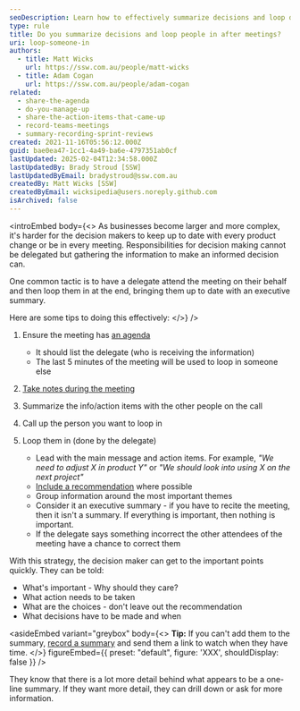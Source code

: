 ```yaml
---
seoDescription: Learn how to effectively summarize decisions and loop decision-makers into meetings with an executive summary for quick action.
type: rule
title: Do you summarize decisions and loop people in after meetings?
uri: loop-someone-in
authors:
  - title: Matt Wicks
    url: https://ssw.com.au/people/matt-wicks
  - title: Adam Cogan
    url: https://ssw.com.au/people/adam-cogan
related:
  - share-the-agenda
  - do-you-manage-up
  - share-the-action-items-that-came-up
  - record-teams-meetings
  - summary-recording-sprint-reviews
created: 2021-11-16T05:56:12.000Z
guid: bae0ea47-1cc1-4a49-ba6e-4797351ab0cf
lastUpdated: 2025-02-04T12:34:58.000Z
lastUpdatedBy: Brady Stroud [SSW]
lastUpdatedByEmail: bradystroud@ssw.com.au
createdBy: Matt Wicks [SSW]
createdByEmail: wicksipedia@users.noreply.github.com
isArchived: false
---
```

<introEmbed
  body={<>
As businesses become larger and more complex, it's harder for the decision makers to keep up to date with every product change or be in every meeting. Responsibilities for decision making cannot be delegated but gathering the information to make an informed decision can.

One common tactic is to have a delegate attend the meeting on their behalf and then loop them in at the end, bringing them up to date with an executive summary.

Here are some tips to doing this effectively:
  </>}
/>
1. Ensure the meeting has [an agenda](/share-the-agenda)
   * It should list the delegate (who is receiving the information)
   * The last 5 minutes of the meeting will be used to loop in someone else

2. [Take notes during the meeting](/share-the-action-items-that-came-up)

3. Summarize the info/action items with the other people on the call

4. Call up the person you want to loop in

5. Loop them in (done by the delegate)
   * Lead with the main message and action items. For example, _"We need to adjust X in product Y"_ or _"We should look into using X on the next project"_
   * [Include a recommendation](/do-you-manage-up) where possible
   * Group information around the most important themes
   * Consider it an executive summary - if you have to recite the meeting, then it isn't a summary. If everything is important, then nothing is important.
   * If the delegate says something incorrect the other attendees of the meeting have a chance to correct them

With this strategy, the decision maker can get to the important points quickly. They can be told:

* What's important - Why should they care?
* What action needs to be taken
* What are the choices - don't leave out the recommendation
* What decisions have to be made and when

<asideEmbed
  variant="greybox"
  body={<>
    **Tip:** If you can't add them to the summary, [record a summary](/record-teams-meetings) and send them a link to watch when they have time.
  </>}
  figureEmbed={{
    preset: "default",
    figure: 'XXX',
    shouldDisplay: false
  }}
/>

They know that there is a lot more detail behind what appears to be a one-line summary. If they want more detail, they can drill down or ask for more information.
